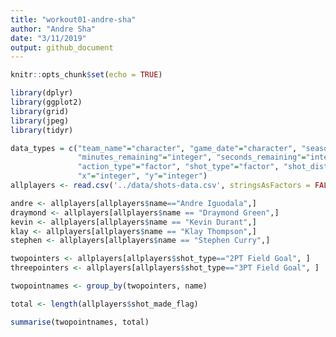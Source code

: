 ```yaml
---
title: "workout01-andre-sha"
author: "Andre Sha"
date: "3/11/2019"
output: github_document
---
```


```r
knitr::opts_chunk$set(echo = TRUE)
```

```r
library(dplyr)
library(ggplot2)
library(grid)
library(jpeg)
library(tidyr)
```

```r
data_types = c("team_name"="character", "game_date"="character", "season" = "integer", "period"="integer",
               "minutes_remaining"="integer", "seconds_remaining"="integer", "shot_made_flag"="character",
               "action_type"="factor", "shot_type"="factor", "shot_distance"="integer", "opponent"="character",
               "x"="integer", "y"="integer")
allplayers <- read.csv('../data/shots-data.csv', stringsAsFactors = FALSE, colClasses = data_types)
```


```r
andre <- allplayers[allplayers$name=="Andre Iguodala",]
draymond <- allplayers[allplayers$name == "Draymond Green",]
kevin <- allplayers[allplayers$name == "Kevin Durant",]
klay <- allplayers[allplayers$name == "Klay Thompson",]
stephen <- allplayers[allplayers$name == "Stephen Curry",]
```

```r
twopointers <- allplayers[allplayers$shot_type=="2PT Field Goal", ]
threepointers <- allplayers[allplayers$shot_type=="3PT Field Goal", ]

twopointnames <- group_by(twopointers, name)

total <- length(allplayers$shot_made_flag)

summarise(twopointnames, total)




```

```r

```

